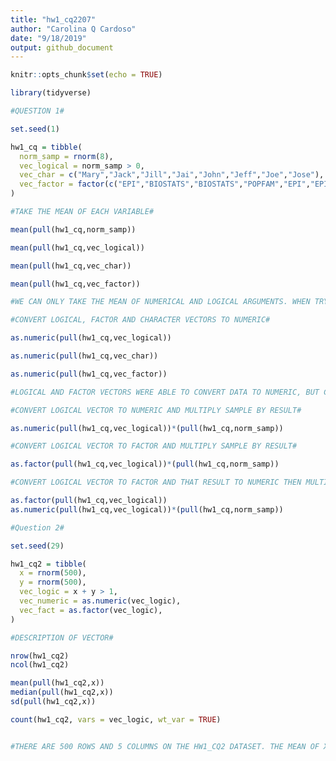 ```yaml
---
title: "hw1_cq2207"
author: "Carolina Q Cardoso"
date: "9/18/2019"
output: github_document
---
```


```r
knitr::opts_chunk$set(echo = TRUE)
```

```r
library(tidyverse)

#QUESTION 1#

set.seed(1)

hw1_cq = tibble(
  norm_samp = rnorm(8),
  vec_logical = norm_samp > 0,
  vec_char = c("Mary","Jack","Jill","Jai","John","Jeff","Joe","Jose"),
  vec_factor = factor(c("EPI","BIOSTATS","BIOSTATS","POPFAM","EPI","EPI","POPFAM","EPI"))
)

#TAKE THE MEAN OF EACH VARIABLE#

mean(pull(hw1_cq,norm_samp))

mean(pull(hw1_cq,vec_logical))

mean(pull(hw1_cq,vec_char))

mean(pull(hw1_cq,vec_factor))

#WE CAN ONLY TAKE THE MEAN OF NUMERICAL AND LOGICAL ARGUMENTS. WHEN TRYING TO TAKE THE MEAN FOR THE CHARACTER AND FACTOR ARGUMENTS IT WAS NOT POSSIBLE.#

```
```r

#CONVERT LOGICAL, FACTOR AND CHARACTER VECTORS TO NUMERIC#

as.numeric(pull(hw1_cq,vec_logical))

as.numeric(pull(hw1_cq,vec_char))

as.numeric(pull(hw1_cq,vec_factor))

#LOGICAL AND FACTOR VECTORS WERE ABLE TO CONVERT DATA TO NUMERIC, BUT CHARACTER VECTOR INTRODUCES A VECTOR OF NA VALUES OF THE SAME LENGHT, THAT IS, IT IS NOT ABLE TO PROPERLY CONVERT THE CHARACTER VECTOR TO NUMERIC. IT HELPS TO UNDERSTAND WHY YOU CANNOT TAKE THE MEAN OF THE CHARACTER VECTOR: BECAUSE IT IS NOT ABLE TO READ THE VECTOR VALUES AS NUMERIC VALUES IN ORDER TO TAKE THE MEAN#

```
```r

#CONVERT LOGICAL VECTOR TO NUMERIC AND MULTIPLY SAMPLE BY RESULT#

as.numeric(pull(hw1_cq,vec_logical))*(pull(hw1_cq,norm_samp))

#CONVERT LOGICAL VECTOR TO FACTOR AND MULTIPLY SAMPLE BY RESULT#

as.factor(pull(hw1_cq,vec_logical))*(pull(hw1_cq,norm_samp))

#CONVERT LOGICAL VECTOR TO FACTOR AND THAT RESULT TO NUMERIC THEN MULTIPLYING THE SAMPLE BY THE FINAL RESULT#

as.factor(pull(hw1_cq,vec_logical))
as.numeric(pull(hw1_cq,vec_logical))*(pull(hw1_cq,norm_samp))

``` 
```r

#Question 2#

set.seed(29)

hw1_cq2 = tibble(
  x = rnorm(500),
  y = rnorm(500),
  vec_logic = x + y > 1,
  vec_numeric = as.numeric(vec_logic),
  vec_fact = as.factor(vec_logic),
)

#DESCRIPTION OF VECTOR#

nrow(hw1_cq2)
ncol(hw1_cq2)

mean(pull(hw1_cq2,x))
median(pull(hw1_cq2,x))
sd(pull(hw1_cq2,x))

count(hw1_cq2, vars = vec_logic, wt_var = TRUE)


#THERE ARE 500 ROWS AND 5 COLUMNS ON THE HW1_CQ2 DATASET. THE MEAN OF X = -0.03676678, THE MEDIAN OF X = -0.03698192, AND THE STARDARD DEVIATION OF X = 1.08351. THERE ARE 122 CASES FOR WHICH X + Y > 1.

```

